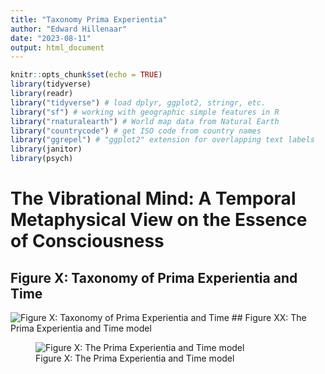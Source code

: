 ```yaml
---
title: "Taxonomy Prima Experientia"
author: "Edward Hillenaar"
date: "2023-08-11"
output: html_document
---
```


```r
knitr::opts_chunk$set(echo = TRUE)
library(tidyverse)
library(readr)
library("tidyverse") # load dplyr, ggplot2, stringr, etc.
library("sf") # working with geographic simple features in R
library("rnaturalearth") # World map data from Natural Earth
library("countrycode") # get ISO code from country names
library("ggrepel") # "ggplot2" extension for overlapping text labels
library(janitor)
library(psych)
```

# The Vibrational Mind: A Temporal Metaphysical View on the Essence of Consciousness

## Figure X: Taxonomy of Prima Experientia and Time

![Figure X: Taxonomy of Prima Experientia and Time](https://raw.githubusercontent.com/EdwardHill15/edwardhill-apero/bb62950af059875da0f8a94eed29174345894863/content/blog/11082023_Taxonomy%20Prima%20Experientia/featured.jpg)
## Figure XX: The Prima Experientia and Time model

![Figure X: The Prima Experientia and Time model](https://github.com/EdwardHill15/edwardhill-apero/blob/main/content/blog/11082023_Taxonomy%20Prima%20Experientia/featured.jpg?raw=true)


